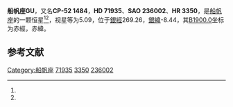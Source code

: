 {{Starbox begin
| name = 船帆座GU
}}
{{Starbox observe
| epoch = [[J2000.0|J2000.0]]
| constell = [[船帆座|船帆座]]<ref name=SIMBAD>{{cite web
 | url=http://simbad.u-strasbg.fr/simbad/sim-id?Ident=HR+3350
 | title =Pulsating variable Star
 | publisher=Centre de Données astronomiques de Strasbourg
 | work=SIMBAD
 | accessdate=2012-07-13}}</ref><ref name=DATA>{{cite web
 | url=http://vizier.u-strasbg.fr/viz-bin/VizieR-5?-out.add=.&-source=5050&-corr=PK=HR&-out.max=9999&HR=3350
 | title =VizieR Detailed Page
 | accessdate=2012-07-13}}</ref>
| 星官 = 
| ra = {{RA|8|27|36.5}}<ref name=SIMBAD /><ref name=DATA />
| dec = {{DEC|-53|5|19}}<ref name=SIMBAD /><ref name=DATA />
| appmag_v = 5.09<ref name=SIMBAD /><ref name=DATA />
}}
{{Starbox character
| class = A9-F0III-IV<ref name=SIMBAD /><ref name=DATA />
| b-v = 0.25<ref name=SIMBAD /><ref name=DATA />
| u-b = 0.14<ref name=SIMBAD /><ref name=DATA />
| r-i = <ref name=SIMBAD /><ref name=DATA />
| variable = 
}}
{{Starbox astrometry
| radial_v = 0.14
| prop_mo_ra = 25
| parallax = 0.021
| p_error = 
}}
{{Starbox catalog
| names =CP-52 1484，[[SAO星表|SAO]] 236002，[[HD星表|HD]] 71935，[[HR星表|HR]] 3350}}
{{Starbox reference |Simbad=HR+3350}}
{{Starbox end}}

'''船帆座GU'''，又名'''CP-52 1484'''，'''HD 71935'''、'''SAO 236002'''、'''HR 3350'''，是[[船帆座|船帆座]]的一颗恒星<ref name=SIMBAD /><ref name=DATA />，视星等为5.09，位于[[銀道座標系|銀經]]269.26，[[銀道座標系|銀緯]]-8.44，其[[B1900.0|B1900.0]]坐标为赤經{{RA|8|24|52}}，赤緯{{DEC|-52|-8.44|27}}。

== 参考文献 ==
{{reflist}}

{{star-stub}}

{{船帆座恒星}}
[[Category:船帆座|Category:船帆座]]
[[Category:HD和HDE天體|71935]]
[[Category:HR天體|3350]]
[[Category:SAO天體|236002]]
